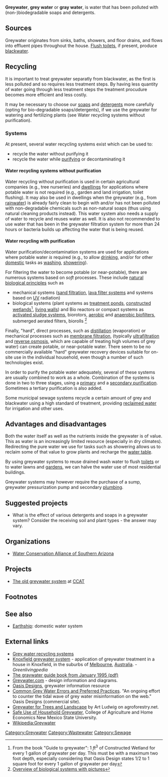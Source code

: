 {{topic with portal header
| image= E millcreekgreywater plant.JPG
| portal = Greywater
| category = Greywater
}}

'''Greywater''', '''grey water''' or '''gray water''', is water that has been polluted with (non-)biodegradable soaps and detergents.

==Sources==
Greywater originates from sinks, baths, showers, and floor drains, and flows into effluent pipes throughout the house. [[Flush toilet]]s, if present, produce [[blackwater]].

==Recycling==
It is important to treat greywater separatly from blackwater, as the first is less polluted and so requires less treatment steps. By having less quantity of water going through less treatment steps the treatment procudure becomes more efficient and less costly.

It may be necessary to choose our [[soap]]s and [[detergent]]s more carefully (opting for bio-degradable soaps/detergents), if we use the greywater for watering and fertilizing plants (see Water recycling systems without purification).

===Systems===
{{See also|Water purification|Ecological sanitation}}
At present, several water recycling systems exist which can be used to:
* recycle the water without purifying it
* recycle the water while [[Water purification|purifying]] or decontaminating it

====Water recycling systems without purification====
Water recycling without purification is used in certain agricultural companies (e.g., tree nurseries) and [[dwellings]] for applications where potable water is not required (e.g., garden and land irrigation, toilet flushing). It may also be used in dwellings when the greywater (e.g., from [[Rainwater harvesting|rainwater]]) is already fairly clean to begin with and/or has not been polluted with non-degradable chemicals such as non-natural soaps (thus using natural cleaning products instead).
This water system also needs a supply of water to recycle and reuses water as well.  It is also not recommended to use water that has been in the greywater filtration system for more than 24 hours or bacteria builds up affecting the water that is being reused.

====Water recycling with purification====
Water purification/decontamination systems are used for applications where potable water ''is'' required (e.g., to allow [[drinking]], and/or for other [[Home|domestic]] tasks as [[washing]], [[showering]]).

For filtering the water to become potable (or near-potable), there are numerous systems based on ''soft'' processes. These include [[Biofilter|natural biological principles]] such as
* mechanical systems ([[sand filter|sand filtration]], [[lava filter|lava filter systems]] and systems based on [[UV]] radiation)
* biological systems (plant systems as [[treatment pond]]s, [[constructed wetlands]]<ref>From the book "Guide to greywater": 1 <math>ft^3</math> of Constructed Wetland for every 1 gallon of graywater per day. This must be with a maximum two foot depth, especially considering that Oasis Design states 1/2 to 1 square foot for every 1 gallon of graywater per day</ref>, [[living wall]]s) and Bio reactors or compact systems as [[Activated sludge|activated sludge systems]], biorotors, [[aerobic biofilter|aerobic]] and [[anaerobic biofilters]], submerged aerated filters, biorolls <ref>[http://www.oost-vlaanderen.be/docs/nl/gc/35447.%20afvalwaterzuivering%20op%20landbouwbedrijven.pdf Overview of biological systems with pictures]</ref>

Finally, "hard", direct processes, such as [[distillation]] (evaporation) or mechanical processes such as [[Membrane technology|membrane filtration]], (typically [[ultrafiltration]] and [[reverse osmosis]], which are capable of treating high volumes of grey water) can create potable, or near-potable water.  There seem to be no commercially available "hard" greywater recovery devices suitable for on-site use in the individual household, even though a number of such technologies exist.

In order to purify the potable water adequately, several of these systems are usually combined to work as a whole. Combination of the systems is done in two to three stages, using a [[Primary water purification|primary]] and a [[Secondary water purification|secondary purification]]. Sometimes a tertiary purification is also added.

Some municipal sewage systems recycle a certain amount of grey and blackwater using a high standard of treatment, providing [[reclaimed water]] for irrigation and other uses.

==Advantages and disadvantages==
Both the water itself as well as the nutrients inside the greywater is of value. This as water is an increasingly limited resource (especially in dry climates). Redirecting the pure water we use for tasks such as showering allows us to reclaim some of that value to grow plants and recharge the [[water table]].

By using greywater systems to reuse drained wash water to flush [[toilet]]s or to water lawns and [[garden]]s, we can halve the water use of most residential buildings.

Greywater systems may however require the purchase of a sump, greywater pressurization pump and secondary [[plumbing]].

==Suggested projects==
* What is the effect of various detergents and soaps in a greywater system? Consider the receiving soil and plant types - the answer may vary.{{sp}}

==Organizations==
*[http://watercasa.org/graywaterharvesting.php Water Conservation Alliance of Southern Arizona]

==Projects==
*[http://www.humboldt.edu/ccat/waterconservation/marsh/index.html The old greywater system] at [[:Category:CCAT|CCAT]]

== Footnotes ==
{{reflist}}


==See also==
*[[Earthship]]: domestic water system

==External links==
* [http://peswiki.com/index.php/Directory:Home_Generation:Gray_Water_Recycling Grey water recycling systems]
* [[Greenlivingpedia:Knoxfield house#Greywater System|Knoxfield greywater system]] - application of greywater treatment in a house in Knoxfield, in the suburbs of [[Melbourne]], [[Australia]]. - ''Greenlivingpedia''
*[http://www.owue.water.ca.gov/docs/graywater_guide_book.pdf The graywater guide book from January 1995 (pdf)]
* [http://www.greywater.com/ Greywater.com] - design information and diagrams.
* [http://www.graywater.net/ Oasis Designs], greywater information resource
* [http://www.oasisdesign.net/greywater/misinfo/index.htm Common Grey Water Errors and Preferred Practices]. "An ongoing effort to counter the tidal wave of grey water misinformation on the web." Oasis Designs (commercial site).
* [http://agroforestry.net/overstory-back-issues/44-overstory-99-greywater-for-trees-and-landscape Greywater for Trees and Landscape] by Art Ludwig on agroforestry.net.
* [http://cahe.nmsu.edu/pubs/_m/m-106.html Safe Use of Household Greywater], College of Agriculture and Home Economics New Mexico State University.
* [[Wikipedia:Greywater]]

{{Stub}}
{{Topicadmin|Lonny}}

[[Category:Greywater]]
[[Category:Wastewater]]
[[Category:Sewage]]